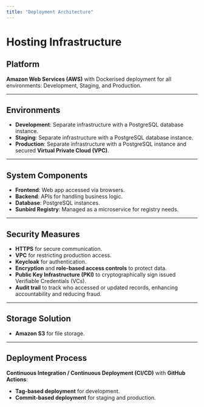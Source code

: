 ```yaml
---
title: "Deployment Architecture"
---
```


# Hosting Infrastructure

## Platform
**Amazon Web Services (AWS)** with Dockerised deployment for all environments: Development, Staging, and Production.

---

## Environments

- **Development**: Separate infrastructure with a PostgreSQL database instance.
- **Staging**: Separate infrastructure with a PostgreSQL database instance.
- **Production**: Separate infrastructure with a PostgreSQL instance and secured **Virtual Private Cloud (VPC)**.

---

## System Components

- **Frontend**: Web app accessed via browsers.
- **Backend**: APIs for handling business logic.
- **Database**: PostgreSQL instances.
- **Sunbird Registry**: Managed as a microservice for registry needs.

---

## Security Measures

- **HTTPS** for secure communication.
- **VPC** for restricting production access.
- **Keycloak** for authentication.
- **Encryption** and **role-based access controls** to protect data.
- **Public Key Infrastructure (PKI)** to cryptographically sign issued Verifiable Credentials (VCs).
- **Audit trail** to track who accessed or updated records, enhancing accountability and reducing fraud.

---

## Storage Solution

- **Amazon S3** for file storage.

---

## Deployment Process

**Continuous Integration / Continuous Deployment (CI/CD)** with **GitHub Actions**:

- **Tag-based deployment** for development.
- **Commit-based deployment** for staging and production.
